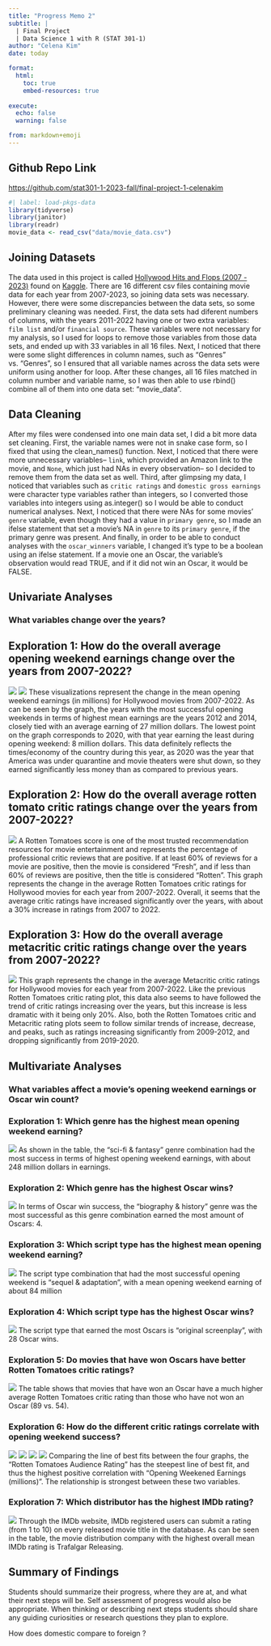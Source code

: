 ```yaml
---
title: "Progress Memo 2"
subtitle: |
  | Final Project 
  | Data Science 1 with R (STAT 301-1)
author: "Celena Kim"
date: today

format:
  html:
    toc: true
    embed-resources: true
    
execute:
  echo: false
  warning: false

from: markdown+emoji 
---
```



::: {.callout-tip icon="false"}
## Github Repo Link

[https://github.com/stat301-1-2023-fall/final-project-1-celenakim](https://github.com/stat301-1-2023-fall/final-project-1-celenakim)
:::

```r
#| label: load-pkgs-data
library(tidyverse)
library(janitor)
library(readr)
movie_data <- read_csv("data/movie_data.csv")
```


## Joining Datasets
The data used in this project is called [Hollywood Hits and Flops (2007 - 2023)](https://www.kaggle.com/datasets/sujaykapadnis/hollywood-hits-and-flops-2007-2023/) found on [Kaggle](https://www.kaggle.com). There are 16 different csv files containing movie data for each year from 2007-2023, so joining data sets was necessary. However, there were some discrepancies between the data sets, so some preliminary cleaning was needed. First, the data sets had diferent numbers of columns, with the years 2011-2022 having one or two extra variables: `film list` and/or `financial source`. These variables were not necessary for my analysis, so I used for loops to remove those variables from those data sets, and ended up with 33 variables in all 16 files. Next, I noticed that there were some slight differences in column names, such as "Genres" vs. "Genres", so I ensured that all variable names across the data sets were uniform using another for loop. After these changes, all 16 files matched in column number and variable name, so I was then able to use rbind() combine all of them into one data set: "movie_data".


## Data Cleaning
After my files were condensed into one main data set, I did a bit more data set cleaning. First, the variable names were not in snake case form, so I fixed that using the clean_names() function. Next, I noticed that there were more unnecessary variables-- `link`, which provided an Amazon link to the movie, and `None`, which just had NAs in every observation-- so I decided to remove them from the data set as well. Third, after glimpsing my data, I noticed that variables such as `critic ratings` and `domestic gross earnings` were character type variables rather than integers, so I converted those variables into integers using as.integer() so I would be able to conduct numerical analyses. Next, I noticed that there were NAs for some movies' `genre` variable, even though they had a value in `primary genre`, so I made an ifelse statement that set a movie's NA in `genre` to its `primary genre`, if the primary genre was present. And finally, in order to be able to conduct analyses with the `oscar_winners` variable, I changed it's type to be a boolean using an ifelse statement. If a movie one an Oscar, the variable's observation would read TRUE, and if it did not win an Oscar, it would be FALSE.

## Univariate Analyses

### What variables change over the years? 
## Exploration 1: How do the overall average opening weekend earnings change over the years from 2007-2022?
![](figures/avg_opening_wknd_earnings_yearly_table.png)
![](figures/avg_opening_wknd_earnings_yearly.png)
These visualizations represent the change in the mean opening weekend earnings (in millions) for Hollywood movies from 2007-2022. As can be seen by the graph, the years with the most successful opening weekends in terms of highest mean earnings are the years 2012 and 2014, closely tied with an average earning of 27 million dollars. The lowest point on the graph corresponds to 2020, with that year earning the least during opening weekend: 8 million dollars. This data definitely reflects the times/economy of the country during this year, as 2020 was the year that America was under quarantine and movie theaters were shut down, so they earned significantly less money than as compared to previous years.

## Exploration 2: How do the overall average rotten tomato critic ratings change over the years from 2007-2022?
![](figures/yearly_rt_critic_rating_plot.png)
A Rotten Tomatoes score is one of the most trusted recommendation resources for movie entertainment and represents the percentage of professional critic reviews that are positive. If at least 60% of reviews for a movie are positive, then the movie is considered "Fresh", and if less than 60% of reviews are positive, then the title is considered "Rotten". This graph represents the change in the average Rotten Tomatoes critic ratings for Hollywood movies for each year from 2007-2022. Overall, it seems that the average critic ratings have increased significantly over the years, with about a 30% increase in ratings from 2007 to 2022.

## Exploration 3: How do the overall average metacritic critic ratings change over the years from 2007-2022?
![](figures/yearly_mc_critic_rating_plot.png)
This graph represents the change in the average Metacritic critic ratings for Hollywood movies for each year from 2007-2022. Like the previous Rotten Tomatoes critic rating plot, this data also seems to have followed the trend of critic ratings increasing over the years, but this increase is less dramatic with it being only 20%. Also, both the Rotten Tomatoes critic and Metacritic rating plots seem to follow similar trends of increase, decrease, and peaks, such as ratings increasing significantly from 2009-2012, and dropping significantly from 2019-2020.


## Multivariate Analyses

### What variables affect a movie's opening weekend earnings or Oscar win count?
### Exploration 1: Which genre has the highest mean opening weekend earning? 
![](figures/genre_opening_success_mean.png)
As shown in the table, the "sci-fi & fantasy" genre combination had the most success in terms of highest opening weekend earnings, with about 248 million dollars in earnings.

### Exploration 2: Which genre has the highest Oscar wins?
![](figures/genre_oscar_counts_table.png)
In terms of Oscar win success, the "biography & history" genre was the most successful as this genre combination earned the most amount of Oscars: 4.

### Exploration 3: Which script type has the highest mean opening weekend earning? 
![](figures/script_type_opening_success_table.png)
The script type combination that had the most successful opening weekend is "sequel & adaptation", with a mean opening weekend earning of about 84 million


### Exploration 4: Which script type has the highest Oscar wins?
![](figures/script_type_oscar_counts_table.png)
The script type that earned the most Oscars is "original screenplay", with 28 Oscar wins.

### Exploration 5: Do movies that have won Oscars have better Rotten Tomatoes critic ratings?
![](figures/rt_rating_oscar_table.png)
The table shows that movies that have won an Oscar have a much higher average Rotten Tomatoes critic rating than those who have not won an Oscar (89 vs. 54).

### Exploration 6: How do the different critic ratings correlate with opening weekend success?
![](figures/rt_critic_success_cor_plot.png)
![](figures/rt_audience_success_cor_plot.png)
![](figures/mc_critic_success_cor_plot.png)
![](figures/mc_audience_success_cor_plot.png)
Comparing the line of best fits between the four graphs, the "Rotten Tomatoes Audience Rating" has the steepest line of best fit, and thus the highest positive correlation with "Opening Weekened Earnings (millions)". The relationship is strongest between these two variables.

### Exploration 7: Which distributor has the highest IMDb rating?
![](figures/imdb_rating_by_distr_table.png)
Through the IMDb website, IMDb registered users can submit a rating (from 1 to 10) on every released movie title in the database. As can be seen in the table, the movie distribution company with the highest overall mean IMDb rating is Trafalgar Releasing.

## Summary of Findings
Students should summarize their progress, where they are at, and what their next steps will be. Self assessment of progress would also be appropriate. When thinking or describing next steps students should share any guiding curiosities or research questions they plan to explore.

How does domestic compare to foreign ?

